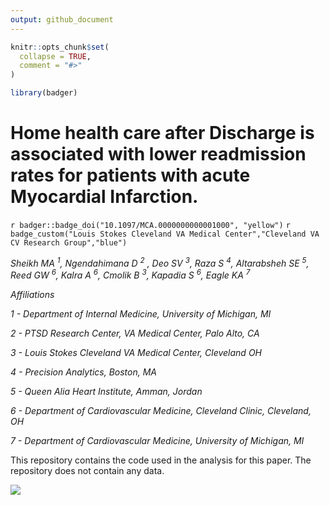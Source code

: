 ```yaml
---
output: github_document
---
```


<!-- README.md is generated from README.Rmd. Please edit that file -->

```r
knitr::opts_chunk$set(
  collapse = TRUE,
  comment = "#>"
)

library(badger)
```

#  Home health care after Discharge is associated with lower readmission rates for patients with acute Myocardial Infarction.



`r badger::badge_doi("10.1097/MCA.0000000000001000", "yellow") `
`r badge_custom("Louis Stokes Cleveland VA Medical Center","Cleveland VA CV Research Group","blue")`



*Sheikh MA ^1^, Ngendahimana D ^2^ , Deo SV ^3^, Raza S ^4^, Altarabsheh SE ^5^, Reed GW ^6^, Kalra A ^6^, Cmolik B ^3^, Kapadia S ^6^, Eagle KA ^7^* 


*Affiliations*

*1 - Department of Internal Medicine, University of Michigan, MI*

*2 - PTSD Research Center, VA Medical Center, Palo Alto, CA*

*3 - Louis Stokes Cleveland VA Medical Center, Cleveland OH*

*4 - Precision Analytics, Boston, MA*

*5 - Queen Alia Heart Institute, Amman, Jordan*

*6 - Department of Cardiovascular Medicine, Cleveland Clinic, Cleveland, OH*

*7 - Department of Cardiovascular Medicine, University of Michigan, MI*


This repository contains the code used in the analysis for this paper. The repository does not contain any data.

![](barplot.tiff)
